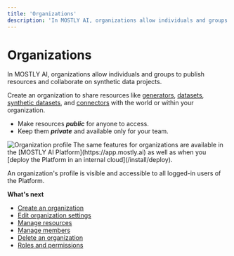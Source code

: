 ```yaml
---
title: 'Organizations'
description: 'In MOSTLY AI, organizations allow individuals and groups to publish resources and collaborate on synthetic data projects.'
---
```



# Organizations

In MOSTLY AI, organizations allow individuals and groups to publish resources and collaborate on synthetic data projects.

Create an organization to share resources like [generators](/generators), [datasets](/datasets), [synthetic datasets](/synthetic-datasets), and [connectors](/connectors) with the world or within your organization.<br />

- Make resources **_public_** for anyone to access.<br />
- Keep them **_private_** and available only for your team.

<Image src="/docimages/organizations/organizations.webp" alt="Organization profile" width={900} height={300} />

<CustomCallout>
The same features for organizations are available in the [MOSTLY AI Platform](https://app.mostly.ai) as well as when you [deploy the Platform in an internal cloud](/install/deploy).

An organization's profile is visible and accessible to all logged-in users of the Platform.

</CustomCallout>

**What's next**

- [Create an organization](/organizations/create)
- [Edit organization settings](/organizations/edit-settings)
- [Manage resources](/organizations/manage-resources)
- [Manage members](/organizations/manage-members)
- [Delete an organization](/organizations/delete)
- [Roles and permissions](/organizations/roles-and-permissions)

